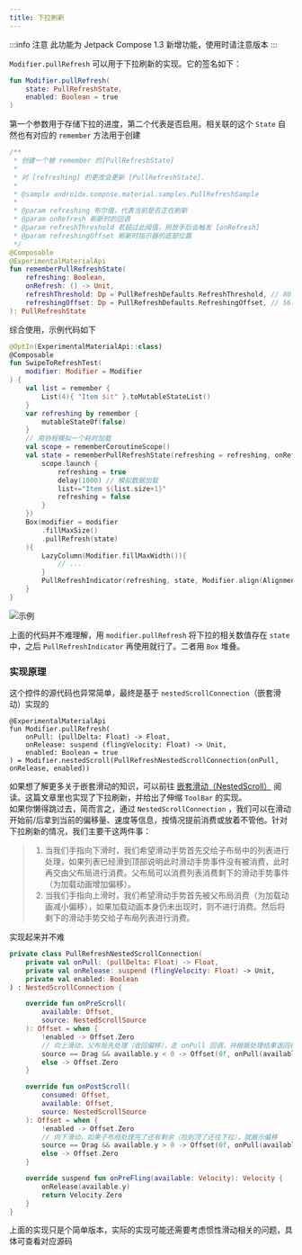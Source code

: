 ```yaml
---
title: 下拉刷新
---
```


:::info 注意
此功能为 Jetpack Compose 1.3 新增功能，使用时请注意版本
:::

`Modifier.pullRefresh` 可以用于下拉刷新的实现。它的签名如下：
```kotlin
fun Modifier.pullRefresh(
    state: PullRefreshState,
    enabled: Boolean = true
) 
```
第一个参数用于存储下拉的进度，第二个代表是否启用。相关联的这个 `State` 自然也有对应的 `remember` 方法用于创建
```kotlin
/**
 * 创建一个被 remember 的[PullRefreshState]
 *
 * 对 [refreshing] 的更改会更新 [PullRefreshState].
 *
 * @sample androidx.compose.material.samples.PullRefreshSample
 *
 * @param refreshing 布尔值，代表当前是否正在刷新
 * @param onRefresh 刷新时的回调
 * @param refreshThreshold 若超过此阈值，则放手后会触发 [onRefresh]
 * @param refreshingOffset 刷新时指示器的底部位置
 */
@Composable
@ExperimentalMaterialApi
fun rememberPullRefreshState(
    refreshing: Boolean,
    onRefresh: () -> Unit,
    refreshThreshold: Dp = PullRefreshDefaults.RefreshThreshold, // 80.dp
    refreshingOffset: Dp = PullRefreshDefaults.RefreshingOffset, // 56.dp
): PullRefreshState
```

综合使用，示例代码如下
```kotlin
@OptIn(ExperimentalMaterialApi::class)
@Composable
fun SwipeToRefreshTest(
    modifier: Modifier = Modifier
) {
    val list = remember {
        List(4){ "Item $it" }.toMutableStateList()
    }
    var refreshing by remember {
        mutableStateOf(false)
    }
    // 用协程模拟一个耗时加载
    val scope = rememberCoroutineScope()
    val state = rememberPullRefreshState(refreshing = refreshing, onRefresh = {     
        scope.launch {
            refreshing = true
            delay(1000) // 模拟数据加载
            list+="Item ${list.size+1}"
            refreshing = false
        }
    })
    Box(modifier = modifier
        .fillMaxSize()
        .pullRefresh(state)
    ){
        LazyColumn(Modifier.fillMaxWidth()){
            // ...
        }
        PullRefreshIndicator(refreshing, state, Modifier.align(Alignment.TopCenter))
    }
}
```

![示例](https://p6-juejin.byteimg.com/tos-cn-i-k3u1fbpfcp/7deee01eacec48839e6ac5ef35b0ba9d~tplv-k3u1fbpfcp-watermark.image?)

上面的代码并不难理解，用 `modifier.pullRefresh` 将下拉的相关数值存在 `state` 中，之后 `PullRefreshIndicator` 再使用就行了。二者用 `Box` 堆叠。


### 实现原理
这个控件的源代码也异常简单，最终是基于 `nestedScrollConnection`（嵌套滑动）实现的
```
@ExperimentalMaterialApi
fun Modifier.pullRefresh(
    onPull: (pullDelta: Float) -> Float,
    onRelease: suspend (flingVelocity: Float) -> Unit,
    enabled: Boolean = true
) = Modifier.nestedScroll(PullRefreshNestedScrollConnection(onPull, onRelease, enabled))

```
如果想了解更多关于嵌套滑动的知识，可以前往 [嵌套滑动（NestedScroll）](/docs/design/gesture/nestedScroll) 阅读。这篇文章里也实现了下拉刷新，并给出了伸缩 `ToolBar` 的实现。  
如果你懒得跳过去，简而言之，通过 `NestedScrollConnection` ，我们可以在滑动开始前/后拿到当前的偏移量、速度等信息，按情况提前消费或放着不管他。针对下拉刷新的情况，我们主要干这两件事：
>1.  当我们手指向下滑时，我们希望滑动手势首先交给子布局中的列表进行处理，如果列表已经滑到顶部说明此时滑动手势事件没有被消费，此时再交由父布局进行消费。父布局可以消费列表消费剩下的滑动手势事件（为加载动画增加偏移）。
>2.  当我们手指向上滑时，我们希望滑动手势首先被父布局消费（为加载动画减小偏移），如果加载动画本身仍未出现时，则不进行消费。然后将剩下的滑动手势交给子布局列表进行消费。

实现起来并不难
```kotlin
private class PullRefreshNestedScrollConnection(
    private val onPull: (pullDelta: Float) -> Float,
    private val onRelease: suspend (flingVelocity: Float) -> Unit,
    private val enabled: Boolean
) : NestedScrollConnection {

    override fun onPreScroll(
        available: Offset,
        source: NestedScrollSource
    ): Offset = when {
        !enabled -> Offset.Zero
        // 向上滑动，父布局先处理（收回偏移），走 onPull 回调，并根据处理结果返回被消费掉的 Offset
        source == Drag && available.y < 0 -> Offset(0f, onPull(available.y)) // Swiping up
        else -> Offset.Zero
    }

    override fun onPostScroll(
        consumed: Offset,
        available: Offset,
        source: NestedScrollSource
    ): Offset = when {
        !enabled -> Offset.Zero
        // 向下滑动，如果子布局处理完了还有剩余（拉到顶了还往下拉），就展示偏移
        source == Drag && available.y > 0 -> Offset(0f, onPull(available.y)) // Pulling down
        else -> Offset.Zero
    }

    override suspend fun onPreFling(available: Velocity): Velocity {
        onRelease(available.y)
        return Velocity.Zero
    }
}
```

上面的实现只是个简单版本，实际的实现可能还需要考虑惯性滑动相关的问题，具体可查看对应源码